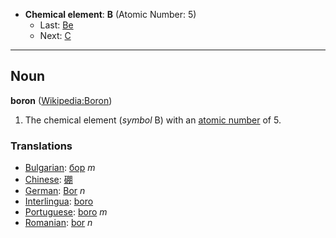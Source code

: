*'''Chemical element''': '''B''' (Atomic Number: 5)
**Last: [[Beryllium|Be]]
**Next: [[Carbon|C]]
----
== Noun ==
'''boron''' ([[en:Boron|Wikipedia:Boron]])

# The chemical element (''symbol'' B) with an [[atomic number]] of 5.

===Translations===
*[[Bulgarian]]: [[бор]] ''m''
*[[Chinese]]: [[硼]]
*[[German]]: [[Bor]] ''n''
*[[Interlingua]]: [[boro]]
*[[Portuguese]]: [[boro]] ''m''
*[[Romanian]]: [[bor]] ''n''